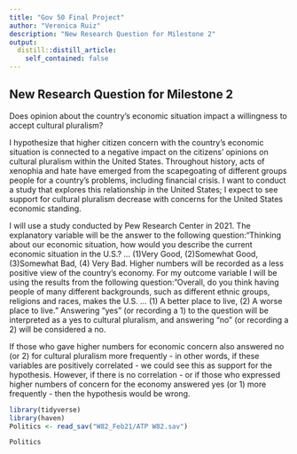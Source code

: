 ```yaml
---
title: "Gov 50 Final Project"
author: "Veronica Ruiz"
description: "New Research Question for Milestone 2"
output:
  distill::distill_article:
    self_contained: false
---
```



## New Research Question for Milestone 2


Does opinion about the country's economic situation impact a willingness to accept cultural pluralism? 

I hypothesize that higher citizen concern with the country's economic situation is connected to a negative impact on the citizens' opinions on cultural pluralism within the United States. Throughout history, acts of xenophia and hate have emerged from the scapegoating of different groups people for a country's problems, including financial crisis. I want to conduct a study that explores this relationship in the United States; I expect to see support for cultural pluralism decrease with concerns for the United States economic standing. 

I will use a study conducted by Pew Research Center in 2021. The explanatory variable will be the answer to the following question:"Thinking about our economic situation, how would you describe the current economic situation in the U.S.? ... (1)Very Good, (2)Somewhat Good, (3)Somewhat Bad, (4) Very Bad. Higher numbers will be recorded as a less positive view of the country's economy. For my outcome variable I will be using the results from the following question: "Overall, do you think having people of many different backgrounds, such as different ethnic groups, religions and races, makes the U.S. ... (1) A better place to live, (2) A worse place to live." Answering "yes" (or recording a 1) to the question will be interpreted as a yes to cultural pluralism, and answering "no" (or recording a 2) will be considered a no.  

If those who gave higher numbers for economic concern also answered no (or 2) for cultural pluralism more frequently - in other words, if these variables are positively correlated - we could see this as support for the hypothesis. However, if there is no correlation - or if those who expressed higher numbers of concern for the economy answered yes (or 1) more frequently - then the hypothesis would be wrong.

```r
library(tidyverse)
library(haven)
Politics <- read_sav("W82_Feb21/ATP W82.sav")

Politics





```

